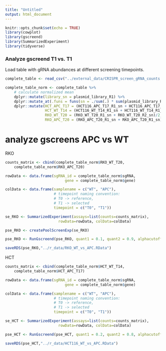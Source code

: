 ```yaml
---
title: "Untitled"
output: html_document
---
```


```r
knitr::opts_chunk$set(echo = TRUE)
library(cowplot)
library(gscreend)
library(SummarizedExperiment)
library(tidyverse)
```

### Analyze gscreend T1 vs. T1

Load table with gRNA abundances at different screening timepoints.

```r
complete_table <- read_csv("../external_data/CRISPR_screen_gRNA_counts.csv")
```

```r
complete_table_norm <- complete_table %>%
    # calculate normalized mean
    dplyr::mutate(library_sn = plasmid_library_R1) %>%
    dplyr::mutate_at(.funs = funs(sn = ./sum(.) * sum(plasmid_library_R1)), .vars = 5:12) %>%
    dplyr::mutate(HCT_APC_T17 = (HCT116_APC_T17_R1_sn + HCT116_APC_T17_R2_sn)/2,
                  HCT_WT_T14 = (HCT116_WT_T14_R1_sn + HCT116_WT_T14_R1_sn)/2,
                  RKO_WT_T20 = (RKO_WT_T20_R1_sn + RKO_WT_T20_R2_sn)/2, 
                  RKO_APC_T20 = (RKO_APC_T20_R1_sn + RKO_APC_T20_R1_sn)/2)
```

# analyze gscreens APC vs WT

RKO
```r
counts_matrix <- cbind(complete_table_norm$RKO_WT_T20,
    complete_table_norm$RKO_APC_T20)

rowData <- data.frame(sgRNA_id = complete_table_norm$sgRNA,
                           gene = complete_table_norm$gene)

colData <- data.frame(samplename = c("WT", "APC"),
                      # timepoint naming convention: 
                      # T0 -> reference, 
                      # T1 -> selected
                      timepoint = c("T0", "T1"))

se_RKO <- SummarizedExperiment(assays=list(counts=counts_matrix),
                        rowData=rowData, colData=colData)

pse_RKO <- createPoolScreenExp(se_RKO)

pse_RKO <- RunGscreend(pse_RKO, quant1 = 0.1, quant2 = 0.9, alphacutoff = 0.2)

saveRDS(pse_RKO,"../r_data/RKO_WT_vs_APC.RData")
```

HCT
```r
counts_matrix <- cbind(complete_table_norm$HCT_WT_T14,
    complete_table_norm$HCT_APC_T17)

rowData <- data.frame(sgRNA_id = complete_table_norm$sgRNA,
                           gene = complete_table_norm$gene)

colData <- data.frame(samplename = c("WT", "APC"),
                      # timepoint naming convention: 
                      # T0 -> reference, 
                      # T1 -> selected
                      timepoint = c("T0", "T1"))

se_HCT <- SummarizedExperiment(assays=list(counts=counts_matrix),
                        rowData=rowData, colData=colData)

pse_HCT <- RunGscreend(pse_HCT, quant1 = 0.2, quant2 = 0.8, alphacutoff = 0.2)

saveRDS(pse_HCT,"../r_data/HCT116_WT_vs_APC.RData")
```